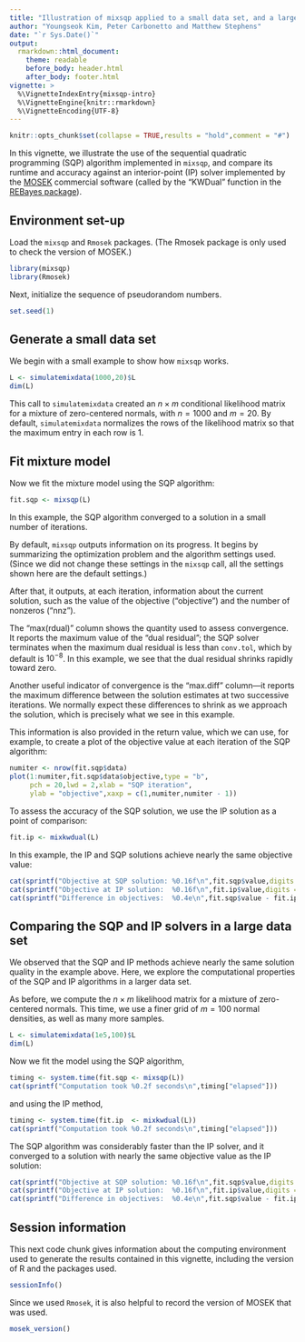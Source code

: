 ```yaml
---
title: "Illustration of mixsqp applied to a small data set, and a large one"
author: "Youngseok Kim, Peter Carbonetto and Matthew Stephens"
date: "`r Sys.Date()`"
output:
  rmarkdown::html_document:
    theme: readable
    before_body: header.html
    after_body: footer.html
vignette: >
  %\VignetteIndexEntry{mixsqp-intro}
  %\VignetteEngine{knitr::rmarkdown}
  %\VignetteEncoding{UTF-8}
---
```


```r
knitr::opts_chunk$set(collapse = TRUE,results = "hold",comment = "#")
```

In this vignette, we illustrate the use of the sequential quadratic
programming (SQP) algorithm implemented in `mixsqp`, and compare its runtime and accuracy
against an interior-point (IP) solver implemented by the
[MOSEK][mosek] commercial software (called by the "KWDual"
function in the [REBayes package][rebayes]).

## Environment set-up

Load the `mixsqp` and `Rmosek` packages. (The Rmosek package is only
used to check the version of MOSEK.)

```r
library(mixsqp)
library(Rmosek)
```

Next, initialize the sequence of pseudorandom numbers.

```r
set.seed(1)
```

## Generate a small data set

We begin with a small example to show how `mixsqp` works.

```r
L <- simulatemixdata(1000,20)$L
dim(L)
```

This call to `simulatemixdata` created an $n \times m$ conditional
likelihood matrix for a mixture of zero-centered normals, with $n =
1000$ and $m = 20$. By default, `simulatemixdata` normalizes the rows
of the likelihood matrix so that the maximum entry in each row is 1.

## Fit mixture model

Now we fit the mixture model using the SQP algorithm:

```r
fit.sqp <- mixsqp(L)
```

In this example, the SQP algorithm converged to a solution in a small
number of iterations.

By default, `mixsqp` outputs information on its progress. It begins by
summarizing the optimization problem and the algorithm settings used.
(Since we did not change these settings in the `mixsqp` call, all the
settings shown here are the default settings.)

After that, it outputs, at each iteration, information about the
current solution, such as the value of the objective ("objective") and
the number of nonzeros ("nnz").

The "max(rdual)" column shows the quantity used to assess convergence.
It reports the maximum value of the "dual residual"; the SQP solver
terminates when the maximum dual residual is less than `conv.tol`,
which by default is $10^{-8}$. In this example, we see that the dual
residual shrinks rapidly toward zero.

Another useful indicator of convergence is the "max.diff" column---it
reports the maximum difference between the solution estimates at two
successive iterations. We normally expect these differences to shrink
as we approach the solution, which is precisely what we see in this
example.

This information is also provided in the return value, which we can
use, for example, to create a plot of the objective value at each
iteration of the SQP algorithm:

```r
numiter <- nrow(fit.sqp$data)
plot(1:numiter,fit.sqp$data$objective,type = "b",
     pch = 20,lwd = 2,xlab = "SQP iteration",
     ylab = "objective",xaxp = c(1,numiter,numiter - 1))
```

To assess the accuracy of the SQP solution, we use the IP solution as
a point of comparison:

```r
fit.ip <- mixkwdual(L)
```

In this example, the IP and SQP solutions achieve nearly the same
objective value:

```r
cat(sprintf("Objective at SQP solution: %0.16f\n",fit.sqp$value,digits = 16))
cat(sprintf("Objective at IP solution:  %0.16f\n",fit.ip$value,digits = 16))
cat(sprintf("Difference in objectives:  %0.4e\n",fit.sqp$value - fit.ip$value))
```

## Comparing the SQP and IP solvers in a large data set

We observed that the SQP and IP methods achieve nearly the same
solution quality in the example above. Here, we explore the
computational properties of the SQP and IP algorithms in a larger data
set.

As before, we compute the $n \times m$ likelihood matrix for a mixture
of zero-centered normals. This time, we use a finer grid of $m = 100$
normal densities, as well as many more samples.

```r
L <- simulatemixdata(1e5,100)$L
dim(L)
```

Now we fit the model using the SQP algorithm,

```r
timing <- system.time(fit.sqp <- mixsqp(L))
cat(sprintf("Computation took %0.2f seconds\n",timing["elapsed"]))
```

and using the IP method,

```r
timing <- system.time(fit.ip  <- mixkwdual(L))
cat(sprintf("Computation took %0.2f seconds\n",timing["elapsed"]))
```

The SQP algorithm was considerably faster than the IP solver, and it
converged to a solution with nearly the same objective value as the IP
solution:

```r
cat(sprintf("Objective at SQP solution: %0.16f\n",fit.sqp$value,digits = 16))
cat(sprintf("Objective at IP solution:  %0.16f\n",fit.ip$value,digits = 16))
cat(sprintf("Difference in objectives:  %0.4e\n",fit.sqp$value - fit.ip$value))
```

## Session information

This next code chunk gives information about the computing environment
used to generate the results contained in this vignette, including the
version of R and the packages used.

```r
sessionInfo()
```

Since we used `Rmosek`, it is also helpful to record the version of
MOSEK that was used.

```r
mosek_version()
```

[mosek]: https://www.mosek.com
[rebayes]: https://cran.r-project.org/package=REBayes

